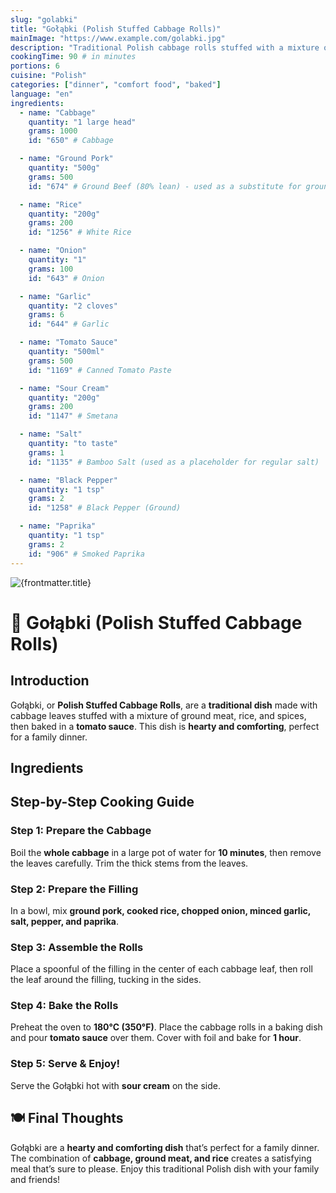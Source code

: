 ```yaml
---
slug: "golabki"
title: "Gołąbki (Polish Stuffed Cabbage Rolls)"
mainImage: "https://www.example.com/golabki.jpg"
description: "Traditional Polish cabbage rolls stuffed with a mixture of ground meat, rice, and spices, baked in a tomato sauce."
cookingTime: 90 # in minutes
portions: 6
cuisine: "Polish"
categories: ["dinner", "comfort food", "baked"]
language: "en"
ingredients:
  - name: "Cabbage"
    quantity: "1 large head"
    grams: 1000
    id: "650" # Cabbage

  - name: "Ground Pork"
    quantity: "500g"
    grams: 500
    id: "674" # Ground Beef (80% lean) - used as a substitute for ground pork

  - name: "Rice"
    quantity: "200g"
    grams: 200
    id: "1256" # White Rice

  - name: "Onion"
    quantity: "1"
    grams: 100
    id: "643" # Onion

  - name: "Garlic"
    quantity: "2 cloves"
    grams: 6
    id: "644" # Garlic

  - name: "Tomato Sauce"
    quantity: "500ml"
    grams: 500
    id: "1169" # Canned Tomato Paste

  - name: "Sour Cream"
    quantity: "200g"
    grams: 200
    id: "1147" # Smetana

  - name: "Salt"
    quantity: "to taste"
    grams: 1
    id: "1135" # Bamboo Salt (used as a placeholder for regular salt)

  - name: "Black Pepper"
    quantity: "1 tsp"
    grams: 2
    id: "1258" # Black Pepper (Ground)

  - name: "Paprika"
    quantity: "1 tsp"
    grams: 2
    id: "906" # Smoked Paprika
---
```



<img src={frontmatter.mainImage} alt={frontmatter.title} />

# 🥬 Gołąbki (Polish Stuffed Cabbage Rolls)

<RecipeRating slug={frontmatter.slug} />

## Introduction

Gołąbki, or **Polish Stuffed Cabbage Rolls**, are a **traditional dish** made with cabbage leaves stuffed with a mixture of ground meat, rice, and spices, then baked in a **tomato sauce**. This dish is **hearty and comforting**, perfect for a family dinner.

## Ingredients

<IngredientsList
  ingredients={frontmatter.ingredients}
  portions={frontmatter.portions}
/>

## Step-by-Step Cooking Guide

### Step 1: Prepare the Cabbage

Boil the **whole cabbage** in a large pot of water for **10 minutes**, then remove the leaves carefully. Trim the thick stems from the leaves.

<CookingStep action="boiling" />

### Step 2: Prepare the Filling

In a bowl, mix **ground pork, cooked rice, chopped onion, minced garlic, salt, pepper, and paprika**.

<CookingStep action="mixing" />

### Step 3: Assemble the Rolls

Place a spoonful of the filling in the center of each cabbage leaf, then roll the leaf around the filling, tucking in the sides.

<CookingStep action="cutting" />

### Step 4: Bake the Rolls

Preheat the oven to **180°C (350°F)**. Place the cabbage rolls in a baking dish and pour **tomato sauce** over them. Cover with foil and bake for **1 hour**.

<CookingStep action="oven" />

### Step 5: Serve & Enjoy!

Serve the Gołąbki hot with **sour cream** on the side.

## 🍽 Final Thoughts

Gołąbki are a **hearty and comforting dish** that’s perfect for a family dinner. The combination of **cabbage, ground meat, and rice** creates a satisfying meal that’s sure to please. Enjoy this traditional Polish dish with your family and friends!

<NutritionFacts ingredients={frontmatter.ingredients} />

